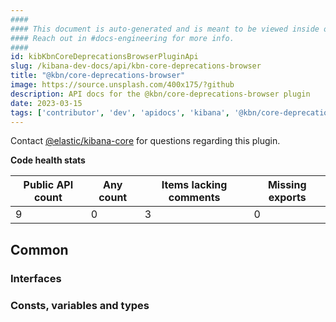 ```yaml
---
####
#### This document is auto-generated and is meant to be viewed inside our experimental, new docs system.
#### Reach out in #docs-engineering for more info.
####
id: kibKbnCoreDeprecationsBrowserPluginApi
slug: /kibana-dev-docs/api/kbn-core-deprecations-browser
title: "@kbn/core-deprecations-browser"
image: https://source.unsplash.com/400x175/?github
description: API docs for the @kbn/core-deprecations-browser plugin
date: 2023-03-15
tags: ['contributor', 'dev', 'apidocs', 'kibana', '@kbn/core-deprecations-browser']
---
```




Contact [@elastic/kibana-core](https://github.com/orgs/elastic/teams/kibana-core) for questions regarding this plugin.

**Code health stats**

| Public API count  | Any count | Items lacking comments | Missing exports |
|-------------------|-----------|------------------------|-----------------|
| 9 | 0 | 3 | 0 |

## Common

### Interfaces
<DocDefinitionList data={kbnCoreDeprecationsBrowserObj.common.interfaces}/>

### Consts, variables and types
<DocDefinitionList data={kbnCoreDeprecationsBrowserObj.common.misc}/>

